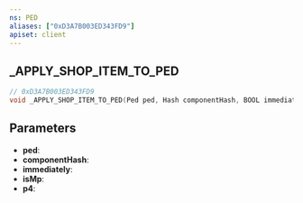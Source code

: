 ```yaml
---
ns: PED
aliases: ["0xD3A7B003ED343FD9"]
apiset: client
---
```

## _APPLY_SHOP_ITEM_TO_PED

```c
// 0xD3A7B003ED343FD9
void _APPLY_SHOP_ITEM_TO_PED(Ped ped, Hash componentHash, BOOL immediately, BOOL isMp, BOOL p4);
```


## Parameters
* **ped**:
* **componentHash**:
* **immediately**:
* **isMp**:
* **p4**: